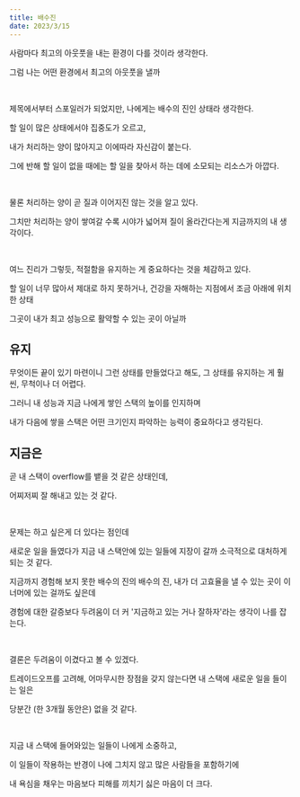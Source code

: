 ```yaml
---
title: 배수진
date: 2023/3/15
---
```


사람마다 최고의 아웃풋을 내는 환경이 다를 것이라 생각한다.

그럼 나는 어떤 환경에서 최고의 아웃풋을 낼까

<br />

제목에서부터 스포일러가 되었지만, 나에게는 배수의 진인 상태라 생각한다.

할 일이 많은 상태에서야 집중도가 오르고,

내가 처리하는 양이 많아지고 이에따라 자신감이 붙는다.

그에 반해 할 일이 없을 때에는 할 일을 찾아서 하는 데에 소모되는 리소스가 아깝다.

<br />

물론 처리하는 양이 곧 질과 이어지진 않는 것을 알고 있다.

그치만 처리하는 양이 쌓여갈 수록 시야가 넓어져 질이 올라간다는게 지금까지의 내 생각이다.

<br />

여느 진리가 그렇듯, 적절함을 유지하는 게 중요하다는 것을 체감하고 있다.

할 일이 너무 많아서 제대로 하지 못하거나, 건강을 자해하는 지점에서 조금 아래에 위치한 상태

그곳이 내가 최고 성능으로 활약할 수 있는 곳이 아닐까

## 유지

무엇이든 끝이 있기 마련이니 그런 상태를 만들었다고 해도, 그 상태를 유지하는 게 훨씬, 무척이나 더 어렵다.

그러니 내 성능과 지금 나에게 쌓인 스택의 높이를 인지하며

내가 다음에 쌓을 스택은 어떤 크기인지 파악하는 능력이 중요하다고 생각된다.

## 지금은

곧 내 스택이 overflow를 뱉을 것 같은 상태인데,

어찌저찌 잘 해내고 있는 것 같다.

<br />

문제는 하고 싶은게 더 있다는 점인데

새로운 일을 들였다가 지금 내 스택안에 있는 일들에 지장이 갈까 소극적으로 대처하게되는 것 같다.

지금까지 경험해 보지 못한 배수의 진의 배수의 진, 내가 더 고효율을 낼 수 있는 곳이 이 너머에 있는 걸까도 싶은데

경험에 대한 갈증보다 두려움이 더 커 '지금하고 있는 거나 잘하자'라는 생각이 나를 잡는다.

<br />

결론은 두려움이 이겼다고 볼 수 있겠다.

트레이드오프를 고려해, 어마무시한 장점을 갖지 않는다면 내 스택에 새로운 일을 들이는 일은

당분간 (한 3개월 동안은) 없을 것 같다.

<br />

지금 내 스택에 들어와있는 일들이 나에게 소중하고,

이 일들이 작용하는 반경이 나에 그치지 않고 많은 사람들을 포함하기에

내 욕심을 채우는 마음보다 피해를 끼치기 싫은 마음이 더 크다.
